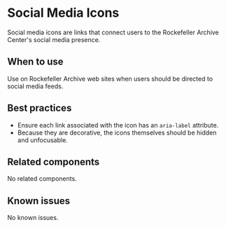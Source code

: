 
<Meta of={stories} />

# Social Media Icons

Social media icons are links that connect users to the Rockefeller Archive Center's social
media presence.

## When to use

Use on Rockefeller Archive web sites when users should be directed to social media feeds.

## Best practices

- Ensure each link associated with the icon has an `aria-label` attribute.
- Because they are decorative, the icons themselves should be hidden and unfocusable.

## Related components

No related components.

## Known issues

No known issues.

<Story of={stories.basic} />
